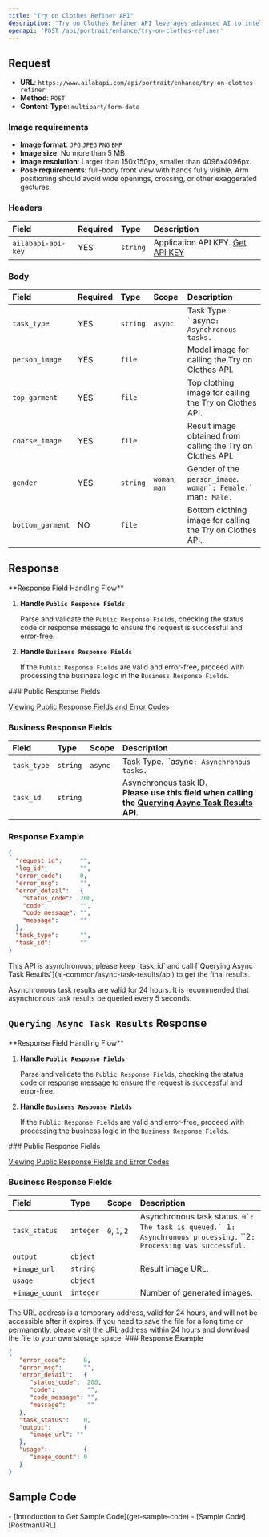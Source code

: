 ```yaml
---
title: "Try on Clothes Refiner API"
description: "Try on Clothes Refiner API leverages advanced AI to intelligently enhance virtual try-on images, delivering highly realistic results with precise details and vibrant colors for a truly immersive online fitting experience."
openapi: 'POST /api/portrait/enhance/try-on-clothes-refiner'
---
```


## Request

- **URL**: `https://www.ailabapi.com/api/portrait/enhance/try-on-clothes-refiner`
- **Method**: `POST`
- **Content-Type**: `multipart/form-data`

### Image requirements

- **Image format**: `JPG` `JPEG` `PNG` `BMP`
- **Image size**: No more than 5 MB.
- **Image resolution**: Larger than 150x150px, smaller than 4096x4096px.
- **Pose requirements**: full-body front view with hands fully visible. Arm positioning should avoid wide openings, crossing, or other exaggerated gestures.

### Headers

| Field              | Required | Type     | Description                                        |
|:-------------------|:---------|:---------|:---------------------------------------------------|
| `ailabapi-api-key` | YES      | `string` | Application API KEY. [Get API KEY](/doc/get-api-key) |

### Body

| Field            | Required | Type     | Scope                           | Description                                                                   |
|:-----------------|:---------|:---------|:--------------------------------|:------------------------------------------------------------------------------|
| `task_type`      | YES      | `string` | ``async`` | Task Type. ``async`: Asynchronous tasks.`                              |
| `person_image`   | YES      | `file`   |                                 | Model image for calling the Try on Clothes API.                               |
| `top_garment`    | YES      | `file`   |                                 | Top clothing image for calling the Try on Clothes API.                        |
| `coarse_image`   | YES      | `file`   |                                 | Result image obtained from calling the Try on Clothes API.                    |
| `gender`         | YES      | `string` | ``woman``, ``man`` | Gender of the `person_image`. ``woman`: Female.` ``man`: Male.` |
| `bottom_garment` | NO       | `file`   |                                 | Bottom clothing image for calling the Try on Clothes API.                     |

## Response
<Warning>
**Response Field Handling Flow**

1. **Handle `Public Response Fields`**

   Parse and validate the `Public Response Fields`, checking the status code or response message to ensure the request is successful and error-free.

2. **Handle `Business Response Fields`**

   If the `Public Response Fields` are valid and error-free, proceed with processing the business logic in the `Business Response Fields`.
</Warning>
### Public Response Fields

<a href="/doc/response-description" target="_blank">Viewing Public Response Fields and Error Codes</a>

### Business Response Fields

| Field       | Type     | Scope            | Description                                                                                                                                   |
|:------------|:---------|:-----------------|:----------------------------------------------------------------------------------------------------------------------------------------------|
| `task_type` | `string` | ``async`` | Task Type. ``async`: Asynchronous tasks.`                                                                                              |
| `task_id`   | `string` |                  | Asynchronous task ID. <br/>**Please use this field when calling the [Querying Async Task Results](ai-common/async-task-results/api) API.** |

### Response Example

```json
{
  "request_id":     "",
  "log_id":         "",
  "error_code":     0,
  "error_msg":      "",
  "error_detail":   {
    "status_code":  200,
    "code":         "",
    "code_message": "",
    "message":      ""
  },
  "task_type":      "",
  "task_id":        ""
}
```
<Tip>
This API is asynchronous, please keep `task_id` and call [`Querying Async Task Results`](ai-common/async-task-results/api) to get the final results.

Asynchronous task results are valid for 24 hours. It is recommended that asynchronous task results be queried every 5 seconds.
</Tip>
## `Querying Async Task Results` Response
<Warning>
**Response Field Handling Flow**

1. **Handle `Public Response Fields`**

   Parse and validate the `Public Response Fields`, checking the status code or response message to ensure the request is successful and error-free.

2. **Handle `Business Response Fields`**

   If the `Public Response Fields` are valid and error-free, proceed with processing the business logic in the `Business Response Fields`.
</Warning>
### Public Response Fields

<a href="/doc/response-description" target="_blank">Viewing Public Response Fields and Error Codes</a>

### Business Response Fields

| Field          | Type      | Scope                                  | Description                                                                                                                                 |
|:---------------|:----------|:---------------------------------------|:--------------------------------------------------------------------------------------------------------------------------------------------|
| `task_status`  | `integer` | ``0``, ``1``, ``2`` | Asynchronous task status. ``0`: The task is queued.` ``1`: Asynchronous processing.` ``2`: Processing was successful.` |
| `output`       | `object`  |                                        |                                                                                                                                             |
| +`image_url`   | `string`  |                                        | Result image URL.                                                                                                                           |
| `usage`        | `object`  |                                        |                                                                                                                                             |
| +`image_count` | `integer` |                                        | Number of generated images.                                                                                                                 |
<Tip>
The URL address is a temporary address, valid for 24 hours, and will not be accessible after it expires. If you need to save the file for a long time or permanently, please visit the URL address within 24 hours and download the file to your own storage space.
</Tip>
### Response Example

```json
{
   "error_code":     0,
   "error_msg":      "",
   "error_detail":   {
      "status_code":  200,
      "code":         "",
      "code_message": "",
      "message":      ""
   },
   "task_status":    0,
   "output":         {
      "image_url": ""
   },
   "usage":          {
      "image_count": 0
   }
}
```

## Sample Code
<Tip>
- [Introduction to Get Sample Code](get-sample-code)
- [Sample Code][PostmanURL]

[PostmanURL]: https://documenter.getpostman.com/view/26387069/2s93JxqgHE#75de8e09-37dd-4b31-b4f8-33a666cebb2a
</Tip>